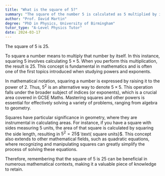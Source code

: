 ```yaml
---
title: "What is the square of 5?"
summary: "The square of the number 5 is calculated as 5 multiplied by itself, resulting in 25."
author: "Prof. David Martin"
degree: "PhD in Physics, University of Birmingham"
tutor_type: "A-Level Physics Tutor"
date: 2024-03-17
---
```


The square of $5$ is $25$.

To square a number means to multiply that number by itself. In this instance, squaring $5$ involves calculating $5 \times 5$. When you perform this multiplication, the result is $25$. This concept is fundamental in mathematics and is often one of the first topics introduced when studying powers and exponents.

In mathematical notation, squaring a number is expressed by raising it to the power of $2$. Thus, $5^2$ is an alternative way to denote $5 \times 5$. This operation falls under the broader subject of indices (or exponents), which is a crucial area covered in GCSE Maths. Mastering squares and other powers is essential for effectively solving a variety of problems, ranging from algebra to geometry.

Squares have particular significance in geometry, where they are instrumental in calculating areas. For instance, if you have a square with sides measuring $5$ units, the area of that square is calculated by squaring the side length, resulting in $5^2 = 25$$ \text{ square units}$. This concept also extends to other mathematical fields, such as quadratic equations, where recognizing and manipulating squares can greatly simplify the process of solving these equations.

Therefore, remembering that the square of $5$ is $25$ can be beneficial in numerous mathematical contexts, making it a valuable piece of knowledge to retain.
    